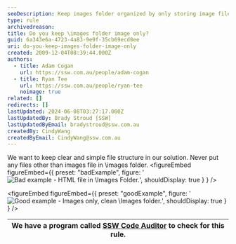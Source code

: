 ```yaml
---
seoDescription: Keep images folder organized by only storing image files, avoiding unnecessary clutter.
type: rule
archivedreason:
title: Do you keep \images folder image only?
guid: 6a343e6a-4723-4a83-9e9f-35cb69ecd8ee
uri: do-you-keep-images-folder-image-only
created: 2009-12-04T08:39:44.000Z
authors:
  - title: Adam Cogan
    url: https://ssw.com.au/people/adam-cogan
  - title: Ryan Tee
    url: https://ssw.com.au/people/ryan-tee
    noimage: true
related: []
redirects: []
lastUpdated: 2024-06-08T03:27:17.000Z
lastUpdatedBy: Brady Stroud [SSW]
lastUpdatedByEmail: bradystroud@ssw.com.au
createdBy: CindyWang
createdByEmail: CindyWang@ssw.com.au
---
```


We want to keep clear and simple file structure in our solution. Never put any files other than images file in \images folder.
<figureEmbed figureEmbed={{
  preset: "badExample",
  figure: '![Bad example - HTML file in \Images Folder.](OnlyImageBad.gif)',
  shouldDisplay: true
} } />


<figureEmbed figureEmbed={{
  preset: "goodExample",
  figure: '![Good example - Images only, clean \Images folder.](OnlyImageGood.gif)',
  shouldDisplay: true
} } />


| We have a program called [SSW Code Auditor](http://www.ssw.com.au/ssw/CodeAuditor/Default.aspx) to check for this rule. |
| ----------------------------------------------------------------------------------------------------------------------- |
